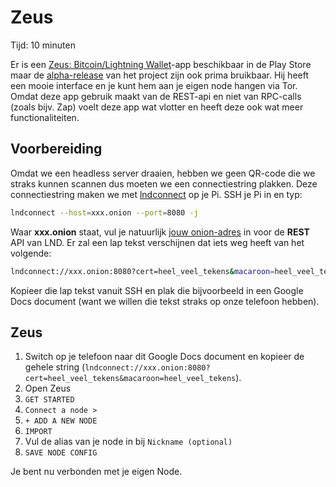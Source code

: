 
# Zeus

<Callout emoji="&#x2139;">
	Tijd: 10 minuten
</Callout>

Er is een [Zeus: Bitcoin/Lightning Wallet](https://play.google.com/store/apps/details?id=app.zeusln.zeus)-app beschikbaar in de Play Store maar de [alpha-release](https://github.com/ZeusLN/zeus/releases) van het project zijn ook prima bruikbaar. Hij heeft een mooie interface en je kunt hem aan je eigen node hangen via Tor. Omdat deze app gebruik maakt van de REST-api en niet van RPC-calls (zoals bijv. Zap) voelt deze app wat vlotter en heeft deze ook wat meer functionaliteiten.

## Voorbereiding

Omdat we een headless server draaien, hebben we geen QR-code die we straks kunnen scannen dus moeten we een connectiestring plakken. Deze connectiestring maken we met [lndconnect](/lightning-extensions/lnd-connect) op je Pi. SSH je Pi in en typ:

```bash
lndconnect --host=xxx.onion --port=8080 -j
```

Waar **xxx.onion** staat, vul je natuurlijk [jouw onion-adres](/lightning-extensions/lnd-connect) in voor de **REST** API van LND. Er zal een lap tekst verschijnen dat iets weg heeft van het volgende:

```bash
lndconnect://xxx.onion:8080?cert=heel_veel_tekens&macaroon=heel_veel_tekens
```

Kopieer die lap tekst vanuit SSH en plak die bijvoorbeeld in een Google Docs document \(want we willen die tekst straks op onze telefoon hebben\).

## Zeus

1. Switch op je telefoon naar dit Google Docs document en kopieer de gehele string \(`lndconnect://xxx.onion:8080?cert=heel_veel_tekens&macaroon=heel_veel_tekens`\).
2. Open Zeus
3. `GET STARTED`
4. `Connect a node >`
5. `+ ADD A NEW NODE`
6. `IMPORT`
7. Vul de alias van je node in bij `Nickname (optional)`
8. `SAVE NODE CONFIG`

Je bent nu verbonden met je eigen Node.